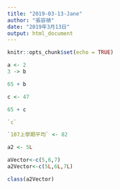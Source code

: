 ```yaml
---
title: "2019-03-13-Jane"
author: "張容禎"
date: "2019年3月13日"
output: html_document
---
```


```r
knitr::opts_chunk$set(echo = TRUE)
```

```r
a <- 2
3 -> b
```

```r
65 + b 
```

```r
c <- 47

65 + c
```

```r
`c` 

```

```r

`107上學期平均` <- 82

```

```r
a2 <- 5L

```

```r
aVector<-c(5,6,7)
a2Vector<-c(5L,6L,7L)
```

```r
class(a2Vector)
```